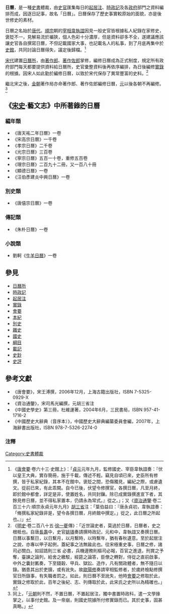 '''日曆'''，是一種[[史書|史書]]體裁，由[[史官|史官]]匯集每日的[[起居注|起居注]]、[[時政記|時政記]]及各[[政府|政府]]部門之資料編排而成，因逐日記事，故名「日曆」。日曆保存了歷史事實較原始的面貌，亦是後世修史的素材。

日曆之名始於[[唐朝|唐代]]。[[唐順宗|順宗]]朝的[[宰相|宰相]][[韋執誼|韋執誼]]因見一般史官皆根據私人紀錄在家修史，褒貶不一，見解易流於褊狹，個人色彩十分濃厚，但是資料卻多不全，遂建議應該讓史官各自撰寫日曆，不但記載國家大事，也記載名人的私事，到了月底再集中於[[史館|史館]]，共同討論日曆得失，議定後歸檔。<ref>《[[唐會要|唐會要]]·卷六十三·史館上》：「[[貞元_(唐朝)|貞元]]元年九月，監修國史、宰臣韋執誼奏：『伏以皇王大典，實存簡冊，施于千載，傳述不輕。竊見自頃已來，史臣所有修撰，皆于私家紀錄，其本不在館中。褒貶之間，恐傷獨見，編紀之際，或慮遺文。從前已來，有此乖闕。自今已後，伏望令修撰官，各撰日曆，凡至月終，即於館中都會，詳定是非，使置姓名，共同封鏁。除已成實錄撰進宣下者，其餘見修日曆，並不得私家置本，仍請永為常式。』從之。」；又《[[資治通鑒|資治通鑒]]·卷二百三十六·順宗永貞元年九月》[[胡三省|胡三省]]注：「葉伯益曰：『唐永貞初，韋執誼奏：「脩撰私家紀錄非是，望令各撰日曆，月終館中撰定。」從之，此日曆之所起也。』」</ref>

[[宋朝|宋代]]建置[[日曆所|日曆所]]，由[[著作郎|著作郎]]、[[著作佐郎|著作佐郎]]掌修，編修日曆成為正式制度，規定所有政府部門每天都要提供資料給日曆所，史官彙整資料後再依序編排，為日後編修[[實錄|實錄]]的根據。因宋人如此勤於編修日曆，以致於宋代保存了異常豐富的史料。<ref>《[[明史|明史]]·卷二百八十五·[[徐一夔|徐一夔]]傳》：「近世論史者，莫過於日曆，日曆者，史之根柢也。自唐[[長壽_(武周)|長壽]]中，史官[[姚璹|姚璹]]奏請撰時政記，元和中，韋執誼又奏撰日曆。日曆以事繫日，以日繫月，以月繫時，以時繫年，猶有春秋遺意。至於起居注之說，亦專以甲子起例，蓋紀事之法無踰此也。往宋極重史事，日曆之修，諸司必關白。如詔誥則三省 必書，兵機邊務則樞司必報，百官之進退，刑賞之予奪，臺諫之論列，給舍之繳駁，經筵之論答，臣僚之轉對，侍從之直前啟事，中外之囊封匭奏，下至錢穀、甲兵、獄訟、造作，凡有關政體者，無不隨日以錄。猶患其出於吏牘，或有訛失。故[[歐陽修|歐陽修]]奏請宰相監修者，於歲終檢點修撰官日所錄事，有失職者罰之。如此，則日曆不至訛失，他時[[會要|會要]]之修取於此，實錄之修取於此，百年之後紀、志、列傳取於此，此宋氏之史所以為精確也。」</ref>

繼北宋之後，[[金朝|金朝]]著作局亦命著作郎、著作佐郎編修日曆，[[元朝|元]]以後各朝不再編修。<ref>同上，「[[元朝|元朝]]則不然，不置日曆，不置起居注，獨中書置時政科，遣一文學掾掌之，以事付史館。及一帝崩，則國史院據所付修實錄而已。其於史事，固甚真略。」</ref>

==《[[宋史|宋史]]·藝文志》中所著錄的日曆==
===編年類===
*《唐天祐二年日曆》一卷{{注解|已亡佚}}
*《宋高宗日曆》一千卷{{注解|已亡佚}}
*《孝宗日曆》二千卷{{注解|已亡佚}}
*《光宗日曆》三百卷{{注解|已亡佚}}
*《寧宗日曆》五百一十卷，重修五百卷{{注解|已亡佚}}
*《理宗日曆》二百九十二冊，又一百八十冊{{注解|已亡佚}}
*《顯德日曆》一卷{{注解|已亡佚}}
*《汪伯彥建炎中興日曆》一卷{{注解|已亡佚}}

===別史類===
*《唐僖宗日曆》一卷{{注解|已亡佚}}

===傳記類===
*《朱朴日曆》一卷{{注解|已亡佚}}

===小說類===
*劉軻《[[牛羊日曆|牛羊日曆]]》一卷

==參見==
*[[日曆所|日曆所]]
*[[時政記|時政記]]
*[[起居注|起居注]]
*[[實錄|實錄]]
*[[會要|會要]]
*[[本紀|本紀]]
*[[別史|別史]]
*[[雜史|雜史]]
*[[國史|國史]]
*[[綱目|綱目]]
*[[載記|載記]]
*[[史鈔|史鈔]]
*[[史評|史評]]

==參考文獻==
<div class="references-small">
*《唐會要》，宋王溥撰，2006年12月，上海古籍出版社，ISBN 7-5325-0929-X
*《資治通鑒》，宋司馬光編撰，元胡三省注
*《中國史學史》第三冊，杜維運著，2004年6月，三民書局，ISBN 957-41-1716-2
*《中國歷史大辭典（音序本）》，中國歷史大辭典編纂委員會編，2007年，上海辭書出版社，ISBN 978-7-5326-2274-0

===注釋===
<div class="references-small">
<references />
</div>
{{宋代修史制度}}
[[Category:史書體裁|Category:史書體裁]]